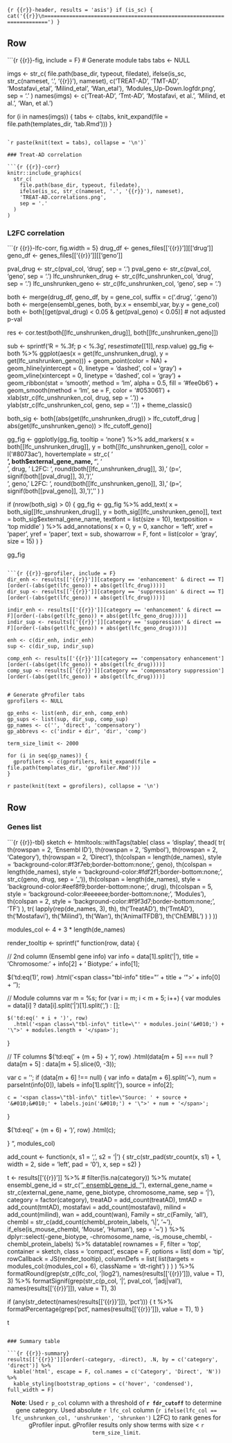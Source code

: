 
```{r {{r}}-header, results = 'asis'}
if (is_sc) {
  cat('{{r}}\n=======================================================================')
}
```


Row {.tabset .tabset-fade}
-------------------------------------
    
```{r {{r}}-fig, include = F}
# Generate module tabs
tabs <- NULL

imgs <- str_c(
  file.path(base_dir, typeout, filedate), 
  ifelse(is_sc, str_c(nameset, '.', '{{r}}'), nameset),
  c('TREAT-AD', 'TMT-AD', 'Mostafavi_etal', 'Milind_etal', 'Wan_etal'), 
  'Modules_Up-Down.logfdr.png',
  sep = '.'
)
names(imgs) <- c('Treat-AD', 'Tmt-AD', 'Mostafavi, et al.', 'Milind, et al.', 'Wan, et al.')

for (i in names(imgs)) {
  tabs <- c(tabs, knit_expand(file = file.path(templates_dir, 'tab.Rmd')))
}
```

`r paste(knit(text = tabs), collapse = '\n')`

### Treat-AD correlation

```{r {{r}}-corr}
knitr::include_graphics(
  str_c(
    file.path(base_dir, typeout, filedate), 
    ifelse(is_sc, str_c(nameset, '.', '{{r}}'), nameset),
    'TREAT-AD.correlations.png',
    sep = '.'
  )
)
```

### L2FC correlation

```{r {{r}}-lfc-corr, fig.width = 5}
drug_df <- genes_files[['{{r}}']][['drug']]
geno_df <- genes_files[['{{r}}']][['geno']]

pval_drug <- str_c(pval_col, 'drug', sep = '.')
pval_geno <- str_c(pval_col, 'geno', sep = '.')
lfc_unshrunken_drug <- str_c(lfc_unshrunken_col, 'drug', sep = '.')
lfc_unshrunken_geno <- str_c(lfc_unshrunken_col, 'geno', sep = '.')

both <- merge(drug_df, geno_df, by = gene_col, suffix = c('.drug', '.geno'))
both <- merge(ensembl_genes, both, by.x = ensembl_var, by.y = gene_col)
both <- both[(get(pval_drug) < 0.05 & get(pval_geno) < 0.05)]  # not adjusted p-val

res <- cor.test(both[[lfc_unshrunken_drug]], both[[lfc_unshrunken_geno]])

sub <- sprintf('R = %.3f; p < %.3g', res$estimate[[1]], res$p.value)
gg_fig <- both %>%
  ggplot(aes(x = get(lfc_unshrunken_drug), y = get(lfc_unshrunken_geno))) +
  geom_point(color = NA) +
  geom_hline(yintercept = 0, linetype = 'dashed', col = 'gray') +
  geom_vline(xintercept = 0, linetype = 'dashed', col = 'gray') +
  geom_ribbon(stat = 'smooth', method = 'lm', alpha = 0.5, fill = '#fee0b6') +
  geom_smooth(method = 'lm', se = F, color = '#053061') +
  xlab(str_c(lfc_unshrunken_col, drug, sep = '.')) +
  ylab(str_c(lfc_unshrunken_col, geno, sep = '.')) +
  theme_classic()

both_sig <- both[(abs(get(lfc_unshrunken_drug)) > lfc_cutoff_drug | abs(get(lfc_unshrunken_geno)) > lfc_cutoff_geno)]

gg_fig <- ggplotly(gg_fig, tooltip = 'none') %>%
  add_markers(
    x = both[[lfc_unshrunken_drug]],
    y = both[[lfc_unshrunken_geno]],
    color = I('#8073ac'),
    hovertemplate = str_c(
      '<br><b>', both$external_gene_name, '</b>',
      '<br>', drug, ' L2FC: ', round(both[[lfc_unshrunken_drug]], 3), ' (p=', signif(both[[pval_drug]], 3), ')',
      '<br>', geno, ' L2FC: ', round(both[[lfc_unshrunken_geno]], 3), ' (p=', signif(both[[pval_geno]], 3), ')',
      '<extra></extra>'
    )
  )

if (nrow(both_sig) > 0) {
  gg_fig <- gg_fig %>%
    add_text(
      x = both_sig[[lfc_unshrunken_drug]],
      y = both_sig[[lfc_unshrunken_geno]],
      text = both_sig$external_gene_name,
      textfont = list(size = 10),
      textposition = 'top middle'
    ) %>% add_annotations(
      x = 0,
      y = 0,
      xanchor = 'left',
      xref = 'paper',
      yref = 'paper',
      text = sub,
      showarrow = F,
      font = list(color = 'gray', size = 15)
    )
}

gg_fig
```

```{r {{r}}-gprofiler, include = F}
dir_enh <- results[['{{r}}']][category == 'enhancement' & direct == T][order(-(abs(get(lfc_geno)) + abs(get(lfc_drug))))]
dir_sup <- results[['{{r}}']][category == 'suppression' & direct == T][order(-(abs(get(lfc_geno)) + abs(get(lfc_drug))))]

indir_enh <- results[['{{r}}']][category == 'enhancement' & direct == F][order(-(abs(get(lfc_geno)) + abs(get(lfc_geno_drug))))]
indir_sup <- results[['{{r}}']][category == 'suppression' & direct == F][order(-(abs(get(lfc_geno)) + abs(get(lfc_geno_drug))))]

enh <- c(dir_enh, indir_enh)
sup <- c(dir_sup, indir_sup)

comp_enh <- results[['{{r}}']][category == 'compensatory enhancement'][order(-(abs(get(lfc_geno)) + abs(get(lfc_drug))))]
comp_sup <- results[['{{r}}']][category == 'compensatory suppression'][order(-(abs(get(lfc_geno)) + abs(get(lfc_drug))))]


# Generate gProfiler tabs
gprofilers <- NULL

gp_enhs <- list(enh, dir_enh, comp_enh)
gp_sups <- list(sup, dir_sup, comp_sup)
gp_names <- c('', 'direct', 'compensatory')
gp_abbrevs <- c('indir + dir', 'dir', 'comp')

term_size_limit <- 2000

for (i in seq(gp_names)) {
  gprofilers <- c(gprofilers, knit_expand(file = file.path(templates_dir, 'gprofiler.Rmd')))
}
```

`r paste(knit(text = gprofilers), collapse = '\n')`


Row {.tabset .tabset-fade data-height=470}
-------------------------------------

### Genes list

```{r {{r}}-tbl}
sketch <- htmltools::withTags(table(
  class = 'display',
  thead(
    tr(
      th(rowspan = 2, 'Ensembl ID'),
      th(rowspan = 2, 'Symbol'),
      th(rowspan = 2, 'Category'),
      th(rowspan = 2, 'Direct'),
      th(colspan = length(de_names), style = 'background-color:#f3f7eb;border-bottom:none;', geno),
      th(colspan = length(de_names), style = 'background-color:#fdf2f1;border-bottom:none;', str_c(geno, drug, sep = '_')),
      th(colspan = length(de_names), style = 'background-color:#eef8f9;border-bottom:none;', drug),
      th(colspan = 5, style = 'background-color:#eeeeee;border-bottom:none;', 'Modules'),
      th(colspan = 2, style = 'background-color:#f9f3d7;border-bottom:none;', 'TF')
    ),
    tr(
      lapply(rep(de_names, 3), th),
      th('TreatAD'),
      th('TmtAD'),
      th('Mostafavi'),
      th('Milind'),
      th('Wan'),
      th('AnimalTFDB'),
      th('ChEMBL')
    )
  )
))

modules_col <- 4 + 3 * length(de_names)

render_tooltip <- sprintf("
function(row, data) {

  // 2nd column (Ensembl gene info)
  var info = data[1].split('|'),
      title = 'Chromosome: ' + info[2] + '&#010;Biotype: ' + info[1];
  
  $('td:eq(1)', row)
    .html('<span class=\"tbl-info\" title=\"' + title + '\">' + info[0] + '</span>');
    
  // Module columns
  var m = %s;
  for (var i = m; i < m + 5; i++) {
    var modules = data[i] ? data[i].split('|')[1].split(',') : [];

    $('td:eq(' + i + ')', row)
      .html('<span class=\"tbl-info\" title=\"' + modules.join('&#010;') + '\">' + modules.length + '</span>');
  }
  
  // TF columns
  $('td:eq(' + (m + 5) + ')', row)
    .html(data[m + 5] === null ? data[m + 5] : data[m + 5].slice(0, -3));
    
  var c = '';
  if (data[m + 6] !== null) {
    var info = data[m + 6].split('~'),
        num = parseInt(info[0]),
        labels = info[1].split('|'),
        source = info[2];
  
    c = '<span class=\"tbl-info\" title=\"Source: ' + source + '&#010;&#010;' + labels.join('&#010;') + '\">' + num + '</span>';
  }
    
  $('td:eq(' + (m + 6) + ')', row)
    .html(c);

}
", modules_col)


add_count <- function(x, s1 = ',', s2 = '|') {
  str_c(str_pad(str_count(x, s1) + 1, width = 2, side = 'left', pad = '0'), x, sep = s2)
}

t <- results[['{{r}}']] %>% 
  # filter(!is.na(category)) %>%
  mutate(
    ensembl_gene_id = str_c('<a href="https://www.ncbi.nlm.nih.gov/gene/?term=', ensembl_gene_id, '">', ensembl_gene_id, '</a>'),
    external_gene_name = str_c(external_gene_name, gene_biotype, chromosome_name, sep = '|'),
    category = factor(category),
    treatAD = add_count(treatAD),
    tmtAD = add_count(tmtAD),
    mostafavi = add_count(mostafavi),
    milind = add_count(milind),
    wan = add_count(wan),
    Family = str_c(Family, 'all'),
    chembl = str_c(add_count(chembl_protein_labels, '\\|', '~'), if_else(is_mouse_chembl, 'Mouse', 'Human'), sep = '~')
  ) %>% 
  dplyr::select(-gene_biotype, -chromosome_name, -is_mouse_chembl, -chembl_protein_labels) %>% 
  datatable(
    rownames = F, 
    filter = 'top',
    container = sketch,
    class = 'compact', 
    escape = F,
    options = list(
      dom = 'tip',
      rowCallback = JS(render_tooltip),
      columnDefs = list(
        list(targets = modules_col:(modules_col + 6), className = 'dt-right')
      )
    )
  ) %>% 
  formatRound(grep(str_c(lfc_col, '|log2'), names(results[['{{r}}']]), value = T), 3) %>% 
  formatSignif(grep(str_c(p_col, '|', pval_col, '|adj|val'), names(results[['{{r}}']]), value = T), 3)

if (any(str_detect(names(results[['{{r}}']]), 'pct'))) {
  t %>% 
    formatPercentage(grep('pct', names(results[['{{r}}']]), value = T), 1)
}

t
```

### Summary table

```{r {{r}}-summary}
results[['{{r}}']][order(-category, -direct), .N, by = c('category', 'direct')] %>%
  kable('html', escape = F, col.names = c('Category', 'Direct', 'N')) %>% 
  kable_styling(bootstrap_options = c('hover', 'condensed'), full_width = F)
```

<p style="text-align: center;">**Note**: Used ``r p_col`` column with a threshold of **`r fdr_cutoff`** to determine gene category. Used absolute ``r lfc_col`` column (`r ifelse(lfc_col == lfc_unshrunken_col, 'unshrunken', 'shrunken')` L2FC) to rank genes for gProfiler input. gProfiler results only show terms with size < `r term_size_limit`.</p>
